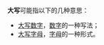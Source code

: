 '''大写'''可能指以下的几种意思：
*[[大写数字|大写数字]]，[[数字|数字]]的一种写法；
*[[大写字母|大写字母]]，[[字母|字母]]的一种形式。
{{Disambig|Cat=二字作品消歧义}}